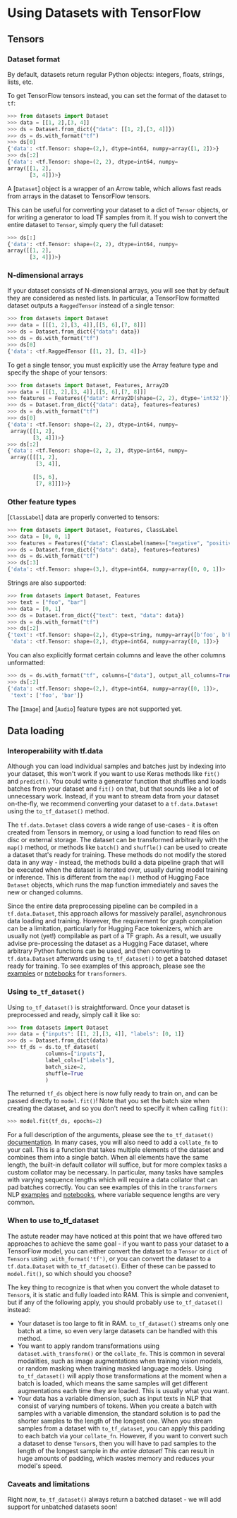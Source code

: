 # Using Datasets with TensorFlow

## Tensors

### Dataset format

By default, datasets return regular Python objects: integers, floats, strings, lists, etc.

To get TensorFlow tensors instead, you can set the format of the dataset to `tf`:

```py
>>> from datasets import Dataset
>>> data = [[1, 2],[3, 4]]
>>> ds = Dataset.from_dict({"data": [[1, 2],[3, 4]]})
>>> ds = ds.with_format("tf")
>>> ds[0]
{'data': <tf.Tensor: shape=(2,), dtype=int64, numpy=array([1, 2])>}
>>> ds[:2]
{'data': <tf.Tensor: shape=(2, 2), dtype=int64, numpy=
array([[1, 2],
       [3, 4]])>}
```

<Tip>

A [`Dataset`] object is a wrapper of an Arrow table, which allows fast reads from arrays in the dataset to TensorFlow tensors.

</Tip>

This can be useful for converting your dataset to a dict of `Tensor` objects, or for writing a generator to load TF
samples from it. If you wish to convert the entire dataset to `Tensor`, simply query the full dataset:

```py
>>> ds[:]
{'data': <tf.Tensor: shape=(2, 2), dtype=int64, numpy=
array([[1, 2],
       [3, 4]])>}
```

### N-dimensional arrays

If your dataset consists of N-dimensional arrays, you will see that by default they are considered as nested lists.
In particular, a TensorFlow formatted dataset outputs a `RaggedTensor` instead of a single tensor:

```py
>>> from datasets import Dataset
>>> data = [[[1, 2],[3, 4]],[[5, 6],[7, 8]]]
>>> ds = Dataset.from_dict({"data": data})
>>> ds = ds.with_format("tf")
>>> ds[0]
{'data': <tf.RaggedTensor [[1, 2], [3, 4]]>}
```

To get a single tensor, you must explicitly use the Array feature type and specify the shape of your tensors:

```py
>>> from datasets import Dataset, Features, Array2D
>>> data = [[[1, 2],[3, 4]],[[5, 6],[7, 8]]]
>>> features = Features({"data": Array2D(shape=(2, 2), dtype='int32')})
>>> ds = Dataset.from_dict({"data": data}, features=features)
>>> ds = ds.with_format("tf")
>>> ds[0]
{'data': <tf.Tensor: shape=(2, 2), dtype=int64, numpy=
 array([[1, 2],
        [3, 4]])>}
>>> ds[:2]
{'data': <tf.Tensor: shape=(2, 2, 2), dtype=int64, numpy=
 array([[[1, 2],
         [3, 4]],
 
        [[5, 6],
         [7, 8]]])>}
```


### Other feature types

[`ClassLabel`] data are properly converted to tensors:

```py
>>> from datasets import Dataset, Features, ClassLabel
>>> data = [0, 0, 1]
>>> features = Features({"data": ClassLabel(names=["negative", "positive"])})
>>> ds = Dataset.from_dict({"data": data}, features=features) 
>>> ds = ds.with_format("tf")  
>>> ds[:3]
{'data': <tf.Tensor: shape=(3,), dtype=int64, numpy=array([0, 0, 1])>
```

Strings are also supported:

```py
>>> from datasets import Dataset, Features 
>>> text = ["foo", "bar"]
>>> data = [0, 1] 
>>> ds = Dataset.from_dict({"text": text, "data": data})  
>>> ds = ds.with_format("tf") 
>>> ds[:2]
{'text': <tf.Tensor: shape=(2,), dtype=string, numpy=array([b'foo', b'bar'], dtype=object)>,
 'data': <tf.Tensor: shape=(2,), dtype=int64, numpy=array([0, 1])>}
```

You can also explicitly format certain columns and leave the other columns unformatted:

```py
>>> ds = ds.with_format("tf", columns=["data"], output_all_columns=True)
>>> ds[:2]
{'data': <tf.Tensor: shape=(2,), dtype=int64, numpy=array([0, 1])>,
 'text': ['foo', 'bar']}
```

The [`Image`] and [`Audio`] feature types are not supported yet.

## Data loading

### Interoperability with tf.data

Although you can load individual samples and batches just by indexing into your dataset, this won't work if you want
to use Keras methods like `fit()` and `predict()`. You could write a generator function that shuffles and loads batches
from your dataset and `fit()` on that, but that sounds like a lot of unnecessary work. Instead, if you want to stream
data from your dataset on-the-fly, we recommend converting your dataset to a `tf.data.Dataset` using the
`to_tf_dataset()` method.

The `tf.data.Dataset` class covers a wide range of use-cases - it is often created from Tensors in memory, or using a load function to read files on disc
or external storage. The dataset can be transformed arbitrarily with the `map()` method, or methods like `batch()`
and `shuffle()` can be used to create a dataset that's ready for training. These methods do not modify the stored data
in any way - instead, the methods build a data pipeline graph that will be executed when the dataset is iterated over,
usually during model training or inference. This is different from the `map()` method of Hugging Face `Dataset` objects,
which runs the map function immediately and saves the new or changed columns.

Since the entire data preprocessing pipeline can be compiled in a `tf.data.Dataset`, this approach allows for massively
parallel, asynchronous data loading and training. However, the requirement for graph compilation can be a limitation,
particularly for Hugging Face tokenizers, which are usually not (yet!) compilable as part of a TF graph. As a result, 
we usually advise pre-processing the dataset as a Hugging Face dataset, where arbitrary Python functions can be
used, and then converting to `tf.data.Dataset` afterwards using `to_tf_dataset()` to get a batched dataset ready for
training. To see examples of this approach, please see the [examples](https://github.com/huggingface/transformers/tree/main/examples) or [notebooks](https://huggingface.co/docs/transformers/notebooks) for `transformers`.

### Using `to_tf_dataset()`

Using `to_tf_dataset()` is straightforward. Once your dataset is preprocessed and ready, simply call it like so:

```py
>>> from datasets import Dataset
>>> data = {"inputs": [[1, 2],[3, 4]], "labels": [0, 1]}
>>> ds = Dataset.from_dict(data)
>>> tf_ds = ds.to_tf_dataset(
            columns=["inputs"],
            label_cols=["labels"],
            batch_size=2,
            shuffle=True
            )
```

The returned `tf_ds` object here is now fully ready to train on, and can be passed directly to `model.fit()`! Note
that you set the batch size when creating the dataset, and so you don't need to specify it when calling `fit()`:

```py
>>> model.fit(tf_ds, epochs=2)
```

For a full description of the arguments, please see the `to_tf_dataset()` [documentation](https://huggingface.co/docs/datasets/package_reference/main_classes#datasets.Dataset.to_tf_dataset). In many cases,
you will also need to add a `collate_fn` to your call. This is a function that takes multiple elements of the dataset
and combines them into a single batch. When all elements have the same length, the built-in default collator will
suffice, but for more complex tasks a custom collator may be necessary. In particular, many tasks have samples
with varying sequence lengths which will require a data collator that can pad batches correctly. You can see examples
of this in the `transformers` NLP [examples](https://github.com/huggingface/transformers/tree/main/examples) and
[notebooks](https://huggingface.co/docs/transformers/notebooks), where variable sequence lengths are very common.

### When to use to_tf_dataset

The astute reader may have noticed at this point that we have offered two approaches to achieve the same goal - if you
want to pass your dataset to a TensorFlow model, you can either convert the dataset to a `Tensor` or `dict` of `Tensors`
using `.with_format('tf')`, or you can convert the dataset to a `tf.data.Dataset` with `to_tf_dataset()`. Either of these
can be passed to `model.fit()`, so which should you choose?

The key thing to recognize is that when you convert the whole dataset to `Tensor`s, it is static and fully loaded into
RAM. This is simple and convenient, but if any of the following apply, you should probably use `to_tf_dataset()`
instead:

- Your dataset is too large to fit in RAM. `to_tf_dataset()` streams only one batch at a time, so even very large
  datasets can be handled with this method.
- You want to apply random transformations using `dataset.with_transform()` or the `collate_fn`. This is
  common in several modalities, such as image augmentations when training vision models, or random masking when training
  masked language models. Using `to_tf_dataset()` will apply those transformations
  at the moment when a batch is loaded, which means the same samples will get different augmentations each time
  they are loaded. This is usually what you want.
- Your data has a variable dimension, such as input texts in NLP that consist of varying
  numbers of tokens. When you create a batch with samples with a variable dimension, the standard solution is to
  pad the shorter samples to the length of the longest one. When you stream samples from a dataset with `to_tf_dataset`,
  you can apply this padding to each batch via your `collate_fn`. However, if you want to convert
  such a dataset to dense `Tensor`s, then you will have to pad samples to the length of the longest sample in *the
  entire dataset!* This can result in huge amounts of padding, which wastes memory and reduces your model's speed.

### Caveats and limitations

Right now, `to_tf_dataset()` always return a batched dataset - we will add support for unbatched datasets soon!
